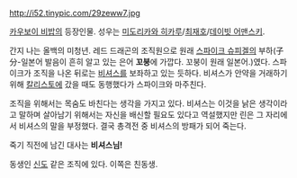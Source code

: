 http://i52.tinypic.com/29zeww7.jpg

[[카우보이 비밥]]의 등장인물. 성우는 [[미도리카와 히카루]]/[[최재호]]/[[데릭 스티븐 프린스|데이빗 어맨스키]].

간지 나는 올백의 미청년. 레드 드래곤의 조직원으로 원래 [[스파이크 슈피겔]]의 부하(子分-일본어 발음이 흔히 알고 있는 은어 '''꼬붕'''에 가깝다. 꼬붕이 원래 일본어.)였다. 스파이크가 조직을 나온 뒤로는 [[비셔스]]를 보좌하고 있는 듯하다. 비셔스가 안약을 거래하기 위해 [[칼리스토]]에 갔을 때도 동행했다가 스파이크와 마주친다.

조직을 위해서는 목숨도 바친다는 생각을 가지고 있다. 비셔스는 이것을 낡은 생각이라고 말하며 살아남기 위해서는 자신을 배신할 필요도 있다고 역설했지만 린은 그 자리에서 비셔스의 말을 부정했다. 결국 총격전 중 비셔스의 방패가 되어 죽는다.

죽기 직전에 남긴 대사는 '''비셔스님!'''

동생인 [[신(카우보이 비밥)|신]]도 같은 조직에 있다. 이쪽은 친동생.

